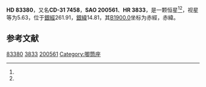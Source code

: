 {{Starbox begin
| name = HD 83380
}}
{{Starbox observe
| epoch = [[J2000.0|J2000.0]]
| constell = {{星座名待查}}<ref name=SIMBAD>{{cite web
 | url=http://simbad.u-strasbg.fr/simbad/sim-id?Ident=HR+3833
 | title =Pulsating variable Star
 | publisher=Centre de Données astronomiques de Strasbourg
 | work=SIMBAD
 | accessdate=2012-07-13}}</ref><ref name=DATA>{{cite web
 | url=http://vizier.u-strasbg.fr/viz-bin/VizieR-5?-out.add=.&-source=5050&-corr=PK=HR&-out.max=9999&HR=3833
 | title=VizieR Detailed Page
 | accessdate=2012-07-13
 | archive-date=2019-02-16
 | archive-url=https://web.archive.org/web/20190216121347/http://vizier.u-strasbg.fr/viz-bin/VizieR-5?-out.add=.&-source=5050&-corr=PK=HR&-out.max=9999&HR=3833
 | dead-url=no
 }}</ref>
| 星官 = 
| ra = {{RA|9|37|9.9}}<ref name=SIMBAD /><ref name=DATA />
| dec = {{DEC|-32|10|43}}<ref name=SIMBAD /><ref name=DATA />
| appmag_v = 5.63<ref name=SIMBAD /><ref name=DATA />
}}
{{Starbox character
| class = K0III<ref name=SIMBAD /><ref name=DATA />
| b-v = 1.02<ref name=SIMBAD /><ref name=DATA />
| u-b = <ref name=SIMBAD /><ref name=DATA />
| r-i = <ref name=SIMBAD /><ref name=DATA />
| variable = 
}}
{{Starbox astrometry
| radial_v = 
| prop_mo_ra = -3
| parallax = 
| p_error = 
}}
{{Starbox catalog
| names =CD-31 7458，[[SAO星表|SAO]] 200561，[[HD星表|HD]] 83380，[[HR星表|HR]] 3833}}
{{Starbox reference |Simbad=HR+3833}}
{{Starbox end}}

'''HD 83380'''，又名'''CD-31 7458'''，'''SAO 200561'''、'''HR 3833'''，是一颗恒星<ref name=SIMBAD /><ref name=DATA />，视星等为5.63，位于[[銀道座標系|銀經]]261.91，[[銀道座標系|銀緯]]14.81，其[[B1900.0|B1900.0]]坐标为赤經{{RA|9|32|51.6}}，赤緯{{DEC|-31|14.81|45}}。

== 参考文献 ==
{{reflist}}

{{star-stub}}
{{唧筒座恒星}}

[[Category:HD和HDE天體|83380]]
[[Category:HR天體|3833]]
[[Category:SAO天體|200561]]
[[Category:唧筒座|Category:唧筒座]]